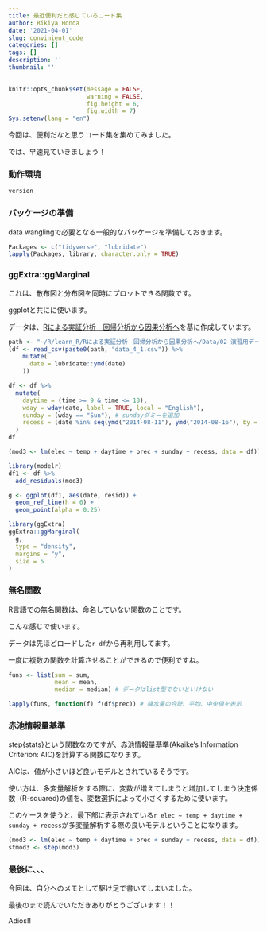 ```yaml
---
title: 最近便利だと感じているコード集
author: Rikiya Honda
date: '2021-04-01'
slug: convinient_code
categories: []
tags: []
description: ''
thumbnail: ''
---
```


```r
knitr::opts_chunk$set(message = FALSE,
                      warning = FALSE,
                      fig.height = 6,
                      fig.width = 7)
Sys.setenv(lang = "en")
```

今回は、便利だなと思うコード集を集めてみました。

では、早速見ていきましょう！

### 動作環境
```r
version
```

### パッケージの準備

data wanglingで必要となる一般的なパッケージを準備しておきます。

```r
Packages <- c("tidyverse", "lubridate")
lapply(Packages, library, character.only = TRUE)
```

### ggExtra::ggMarginal

これは、散布図と分布図を同時にプロットできる関数です。

ggplotと共にに使います。

データは、[Rによる実証分析　回帰分析から因果分析へ](https://www.amazon.co.jp/R%E3%81%AB%E3%82%88%E3%82%8B%E5%AE%9F%E8%A8%BC%E5%88%86%E6%9E%90-%E2%80%95%E5%9B%9E%E5%B8%B0%E5%88%86%E6%9E%90%E3%81%8B%E3%82%89%E5%9B%A0%E6%9E%9C%E5%88%86%E6%9E%90%E3%81%B8%E2%80%95-%E6%98%9F%E9%87%8E%E5%8C%A1%E9%83%8E/dp/427421947X)を基に作成しています。

```r
path <- "~/R/learn_R/Rによる実証分析　回帰分析から因果分析へ/Data/02 演習用データ集/"
(df <- read_csv(paste0(path, "data_4_1.csv")) %>% 
    mutate(
      date = lubridate::ymd(date)
    ))

df <- df %>% 
  mutate(
    daytime = (time >= 9 & time <= 18),
    wday = wday(date, label = TRUE, local = "English"),
    sunday = (wday == "Sun"), # sundayダミーを追加
    recess = (date %in% seq(ymd("2014-08-11"), ymd("2014-08-16"), by = "day"))
  )
df

(mod3 <- lm(elec ~ temp + daytime + prec + sunday + recess, data = df))

library(modelr)
df1 <- df %>% 
  add_residuals(mod3)

g <- ggplot(df1, aes(date, resid)) +
  geom_ref_line(h = 0) +
  geom_point(alpha = 0.25)

library(ggExtra)
ggExtra::ggMarginal(
  g,
  type = "density",
  margins = "y",
  size = 5
)
```

### 無名関数

R言語での無名関数は、命名していない関数のことです。

こんな感じで使います。

データは先ほどロードした`r df`から再利用してます。

一度に複数の関数を計算させることができるので便利ですね。

```r
funs <- list(sum = sum,
             mean = mean,
             median = median) # データはlist型でないといけない

lapply(funs, function(f) f(df$prec)) # 降水量の合計、平均、中央値を表示
```

### 赤池情報量基準

step{stats}という関数なのですが、赤池情報量基準(Akaike's Information Criterion: AIC)を計算する関数になります。

AICは、値が小さいほど良いモデルとされているそうです。

使い方は、多変量解析をする際に、変数が増えてしまうと増加してしまう決定係数（R-squared)の値を、変数選択によって小さくするために使います。

このケースを使うと、最下部に表示されている`r elec ~ temp + daytime + sunday + recess`が多変量解析する際の良いモデルということになります。

```r
(mod3 <- lm(elec ~ temp + daytime + prec + sunday + recess, data = df))
stmod3 <- step(mod3)
```
### 最後に、、、

今回は、自分へのメモとして駆け足で書いてしまいました。

最後のまで読んでいただきありがとうございます！！

Adios!!
